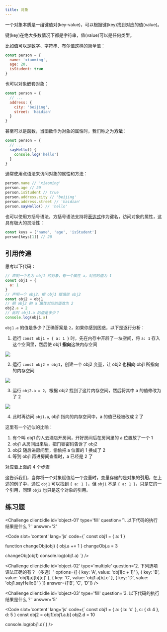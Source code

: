 ```yaml
---
title: 对象
---
```



一个对象本质是一组键值对(key-value)，可以根据键(key)找到对应的值(value)。

键(key)在绝大多数情况下都是字符串，值(value)可以是任何类型。

比如值可以是数字、字符串、布尔值这样的简单值：

```js
const person = {
  name: 'xiaoming',
  age: 20,
  isStudent: true
}
```

也可以对象嵌套对象：

```js
const person = {
  // ...
  address: {
    city: 'beijing',
    street: 'haidian'
  }
}
```

甚至可以是函数，当函数作为对象的属性时，我们称之为**方法**：

```js
const person = {
  // ...
  sayHello() {
    console.log('hello')
  }
}
```

通常使用点语法来访问对象的属性和方法：

```js
person.name // 'xiaoming'
person.age // 20
person.isStudent // true
person.address.city // 'beijing'
person.address.street // 'haidian'
person.sayHello() // 'hello'
```

也可以使用方括号语法，方括号语法支持将[表达式](/javascript/0001-表达式)作为键名，访问对象的属性，这具有极大的灵活性：

```js
const keys = ['name', 'age', 'isStudent']
person[keys[1]] // 20
```

## 引用传递

思考以下代码：

```js
// 声明一个名为 obj1 的对象，有一个属性 a，对应的值为 1
const obj1 = {
  a: 1
}
// 声明一个 obj2，把 obj1 赋值给 obj2
const obj2 = obj1
// 把 obj2 的 a 属性对应的值改为 2
obj2.a = 2
// 此时 obj1.a 的值是多少？
console.log(obj1.a)
```

`obj1.a` 的值是多少？正确答案是 `2`，如果你感到困惑，以下是逐行分析：

1. 运行 `const obj1 = { a: 1 }` 时，先在内存中开辟了一块空间，将 `a: 1` 存入这个空间里，然后使 obj1 **指向**这块内存空间

![](@/assets/object_ref_0.png)

2. 运行 `const obj2 = obj1`，创建一个 obj2 变量，让 obj2 也**指向** obj1 所指向的内存空间

![](@/assets/object_ref_1.png)

3. 运行 `obj2.a = 2`，根据 obj2 找到了这片内存空间，然后将其中 a 的值修改为了 2

![](@/assets/object_ref_2.png)

4. 此时再访问 `obj1.a`, obj1 指向的内存空间中，a 的值已经被改成 2 了

<Aside title='提示'>
这里有一个近似的比喻：

1. 有个叫 obj1 的人去酒店开房间，开好房间后在房间里的 a 位置放了一个 1
2. obj1 从房间出来后，把门锁密码告诉了 obj2
3. obj2 随后进房间里，偷偷把 a 位置的 1 换成了 2
4. 等到 obj1 再进房间查看时，a 已经是 2 了

对应着上面的 4 个步骤

</Aside>

这告诉我们，当你将一个对象赋值给一个变量时，变量存储的是对象的**引用**，在上述的例子中，通过 `obj1` 可以找到 `{ a: 1 }`，但 `obj1` 不是 `{ a: 1 }`，只是它的一个引用，同理 `obj2` 也只是这个对象的引用。

## 练习题

<Challenge
  client:idle
  id='object-01'
  type='fill'
  question='1. 以下代码的执行结果是什么？'
  answer='2'
>
  <Code
    slot='content'
    lang='js'
    code={`
const obj1 = { a: 1 }

function changeObj(obj) {
obj.a += 1
}
changeObj.a = 3

changeObj(obj1)
console.log(obj1.a)
`}
/>

</Challenge>

<Challenge
  client:idle
  id='object-02'
  type='multiple'
  question='2. 下列选项语法正确的有？（多选）'
  options={[
    { key: 'A', value: 'obj1[c + 1]' },
    { key: 'B', value: 'obj1[a][b][c]' },
    { key: 'C', value: 'obj1.a[b].c' },
    { key: 'D', value: 'obj1.sayHello()' }
  ]}
  answer={['B', 'C', 'D']}
/>

<Challenge
  client:idle
  id='object-03'
  type='fill'
  question='3. 以下代码的执行结果是什么？'
  answer='5'
>
  <Code
    slot='content'
    lang='js'
    code={`
const obj1 = {
    a: {
        b: 'c'
    },
    c: {
        d: 4
    },
    d: 5
}
const obj2 = obj1[obj1.a.b]
obj2.d = 10

console.log(obj1.d)`}
/>

</Challenge>
